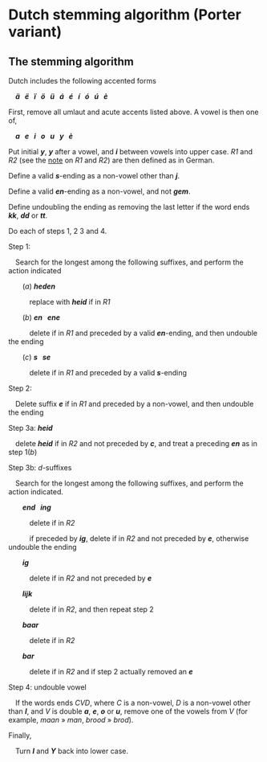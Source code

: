 # Dutch stemming algorithm (Porter variant)

## The stemming algorithm

Dutch includes the following accented forms

&ensp;&ensp;**_ä &nbsp; ë &nbsp; ï &nbsp; ö &nbsp; ü &nbsp; á &nbsp; é &nbsp; í &nbsp; ó &nbsp; ú &nbsp; è_**

First, remove all umlaut and acute accents listed above. A vowel is then one of,

&ensp;&ensp;**_a &nbsp; e &nbsp; i &nbsp; o &nbsp; u &nbsp; y &nbsp; è_**

Put initial **_y_**, **_y_** after a vowel, and **_i_** between vowels into upper case. _R1_ and _R2_ (see the [note](#sec-r1r2) on _R1_ and _R2_) are then defined as in German.  
  
Define a valid **_s_**\-ending as a non-vowel other than **_j_**.  
  
Define a valid **_en_**\-ending as a non-vowel, and not **_gem_**.  
  
Define undoubling the ending as removing the last letter if the word ends **_kk_**, **_dd_** or **_tt_**.  
  
Do each of steps 1, 2 3 and 4.  
  
Step 1:

&ensp;&ensp;Search for the longest among the following suffixes, and perform the action indicated  

&ensp;&ensp;&ensp;&ensp;(_a_) **_heden_**

&ensp;&ensp;&ensp;&ensp;&ensp;&ensp;replace with **_heid_** if in _R1_  
  
&ensp;&ensp;&ensp;&ensp;(_b_) **_en &nbsp; ene_**

&ensp;&ensp;&ensp;&ensp;&ensp;&ensp;delete if in _R1_ and preceded by a valid **_en_**\-ending, and then undouble the ending  
  
&ensp;&ensp;&ensp;&ensp;(_c_) **_s &nbsp; se_**

&ensp;&ensp;&ensp;&ensp;&ensp;&ensp;delete if in _R1_ and preceded by a valid **_s_**\-ending

Step 2:

&ensp;&ensp;Delete suffix **_e_** if in _R1_ and preceded by a non-vowel, and then undouble the ending

Step 3a: **_heid_**

&ensp;&ensp;delete **_heid_** if in _R2_ and not preceded by **_c_**, and treat a preceding **_en_** as in step 1(_b_)

Step 3b: _d_\-suffixes

&ensp;&ensp;Search for the longest among the following suffixes, and perform the action indicated.  

&ensp;&ensp;&ensp;&ensp;**_end &nbsp; ing_**

&ensp;&ensp;&ensp;&ensp;&ensp;&ensp;delete if in _R2_

&ensp;&ensp;&ensp;&ensp;&ensp;&ensp;if preceded by **_ig_**, delete if in _R2_ and not preceded by **_e_**, otherwise undouble the ending  
  
&ensp;&ensp;&ensp;&ensp;**_ig_**

&ensp;&ensp;&ensp;&ensp;&ensp;&ensp;delete if in _R2_ and not preceded by **_e_**  
  
&ensp;&ensp;&ensp;&ensp;**_lijk_**

&ensp;&ensp;&ensp;&ensp;&ensp;&ensp;delete if in _R2_, and then repeat step 2  

&ensp;&ensp;&ensp;&ensp;**_baar_**

&ensp;&ensp;&ensp;&ensp;&ensp;&ensp;delete if in _R2_  
  
&ensp;&ensp;&ensp;&ensp;**_bar_**

&ensp;&ensp;&ensp;&ensp;&ensp;&ensp;delete if in _R2_ and if step 2 actually removed an **_e_**

Step 4: undouble vowel

&ensp;&ensp;If the words ends _CVD_, where _C_ is a non-vowel, _D_ is a non-vowel other than **_I_**, and _V_ is double **_a_**, **_e_**, **_o_** or **_u_**, remove one of the vowels from _V_ (for example, _maan_ » _man_, _brood_ » _brod_).

Finally,

&ensp;&ensp;Turn **_I_** and **_Y_** back into lower case.